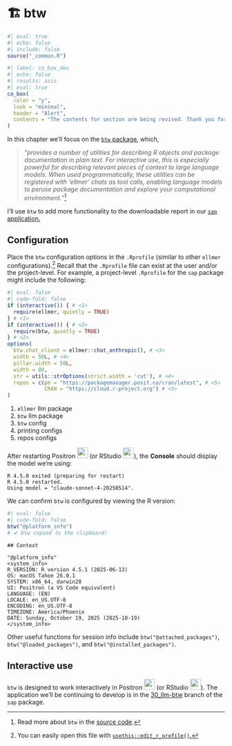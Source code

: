 # 🏗 btw {#sec-btw}

```r
#| eval: true 
#| echo: false 
#| include: false
source("_common.R")
```

```r
#| label: co_box_dev
#| echo: false
#| results: asis
#| eval: true
co_box(
  color = "y", 
  look = "minimal",
  header = "Alert",
  contents = "The contents for section are being revised. Thank you for your patience."
)
```


In this  chapter we'll focus on the [`btw` package](https://posit-dev.github.io/btw/index.html), which, 

> "*provides a number of utilities for describing R objects and package documentation in plain text. For interactive use, this is especially powerful for describing relevant pieces of context to large language models.  When used programmatically, these utilities can be registered with 'ellmer' chats as tool calls, enabling language models to peruse package documentation and explore your computational environment.*"[^btw-desc] 

I'll use `btw` to add more functionality to the downloadable report in our [`sap` application.](https://github.com/mjfrigaard/sap/tree/30_llm-btw)

[^btw-desc]: Read more about `btw` in the [source code](https://github.com/posit-dev/btw/blob/main/DESCRIPTION).

## Configuration {#sec-btw-config}

Place the `btw` configuration options in the `.Rprofile` (similar to other `ellmer` configurations).[^rprof] Recall that the `.Rprofile` file can exist at the user and/or the project-level. For example, a project-level `.Rprofile` for the `sap` package might include the following: 

[^rprof]: You can easily open this file with [`usethis::edit_r_profile()`.](https://usethis.r-lib.org/reference/edit.html) 

```r
#| eval: false 
#| code-fold: false
if (interactive()) { # <1>
  require(ellmer, quietly = TRUE)
} # <1>
if (interactive()) { # <2>
  require(btw, quietly = TRUE)
} # <2>
options(
  btw.chat_client = ellmer::chat_anthropic(), # <3>
  width = 50L, # <4>
  pillar.width = 50L,
  width = 80,
  str = utils::strOptions(strict.width = 'cut'), # <4>
  repos = c(pm = "https://packagemanager.posit.co/cran/latest", # <5>
            CRAN = "https://cloud.r-project.org") # <5>
)
```
1. `ellmer` llm package   
2. `btw` llm package    
3. `btw` config   
4. printing configs   
5. repos configs  

After restarting Positron ![](images/positron.png){height=25} (or RStudio ![](images/rstudio-icon.png){height=25}), the **Console** should display the model we're using: 

```verbatim
R 4.5.0 exited (preparing for restart)
R 4.5.0 restarted.
Using model = "claude-sonnet-4-20250514".
```

We can confirm `btw` is configured by viewing the R version: 

```r
#| eval: false 
#| code-fold: false
btw("@platform_info")
# ✔ btw copied to the clipboard!
```


```verbatim
## Context

"@platform_info"
<system_info>
R_VERSION: R version 4.5.1 (2025-06-13)
OS: macOS Tahoe 26.0.1
SYSTEM: x86_64, darwin20
UI: Positron (a VS Code equivalent)
LANGUAGE: (EN)
LOCALE: en_US.UTF-8
ENCODING: en_US.UTF-8
TIMEZONE: America/Phoenix
DATE: Sunday, October 19, 2025 (2025-10-19)
</system_info>
```

Other useful functions for session info include `btw("@attached_packages")`, `btw("@loaded_packages")`, and `btw("@installed_packages")`. 

## Interactive use

`btw` is designed to work interactively in Positron ![](images/positron.png){height=25} (or RStudio ![](images/rstudio-icon.png){height=25}). The application we'll be continuing to develop is in the [30_llm-btw](https://github.com/mjfrigaard/sap/tree/30_llm-btw) branch of the `sap` package. 